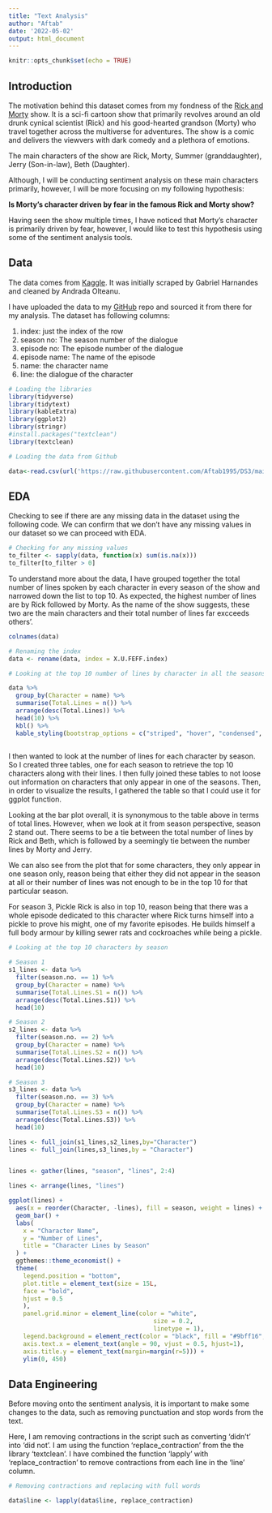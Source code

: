 ```yaml
---
title: "Text Analysis"
author: "Aftab"
date: '2022-05-02'
output: html_document
---
```


```r
knitr::opts_chunk$set(echo = TRUE)
```

## Introduction

The motivation behind this dataset comes from my fondness of the [Rick and Morty](https://www.adultswim.com/videos/rick-and-morty) show. It is a sci-fi cartoon show that primarily revolves around an old drunk cynical scientist (Rick) and his good-hearted grandson (Morty) who travel together across the multiverse for adventures. The show is a comic and delivers the viewvers with dark comedy and a plethora of emotions.

The main characters of the show are Rick, Morty, Summer (granddaughter), Jerry (Son-in-law), Beth (Daughter).

Although, I will be conducting sentiment analysis on these main characters primarily, however, I will be more focusing on my following hypothesis:

**Is Morty’s character driven by fear in the famous Rick and Morty show?**

Having seen the show multiple times, I have noticed that Morty's character is primarily driven by fear, however, I would like to test this hypothesis using some of the sentiment analysis tools. 

## Data

The data comes from [Kaggle](https://www.kaggle.com/datasets/andradaolteanu/rickmorty-scripts). It was initially scraped by Gabriel Harnandes and cleaned by Andrada Olteanu. 
 
I have uploaded the data to my [GitHub](https://github.com/Aftab1995/DS3) repo and sourced it from there for my analysis.
The dataset has following columns:

1. index: just the index of the row
2. season no: The season number of the dialogue
3. episode no: The episode number of the dialogue
4. episode name: The name of the episode
5. name: the character name
6. line: the dialogue of the character

```r
# Loading the libraries
library(tidyverse)
library(tidytext)
library(kableExtra)
library(ggplot2)
library(stringr)
#install.packages("textclean")
library(textclean)
```


```r
# Loading the data from Github

data<-read.csv(url('https://raw.githubusercontent.com/Aftab1995/DS3/main/Dataset/RickAndMortyScripts.csv'),encoding="UTF-8")
```

## EDA

Checking to see if there are any missing data in the dataset using the following code. 
We can confirm that we don't have any missing values in our dataset so we can proceed with EDA.
```r
# Checking for any missing values
to_filter <- sapply(data, function(x) sum(is.na(x)))
to_filter[to_filter > 0]
```


To understand more about the data, I have grouped together the total number of lines spoken by each character in every season of the show and narrowed down the list to top 10. As expected, the highest number of lines are by Rick followed by Morty. As the name of the show suggests, these two are the main characters and their total number of lines far excceeds others'.
```r
colnames(data)

# Renaming the index
data <- rename(data, index = X.U.FEFF.index)

# Looking at the top 10 number of lines by character in all the seasons together

data %>% 
  group_by(Character = name) %>% 
  summarise(Total.Lines = n()) %>% 
  arrange(desc(Total.Lines)) %>%
  head(10) %>% 
  kbl() %>%
  kable_styling(bootstrap_options = c("striped", "hover", "condensed", "responsive"))
  
```

I then wanted to look at the number of lines for each character by season. So I created three tables, one for each season to retrieve the top 10 characters along with their lines. I then fully joined these tables to not loose out information on characters that only appear in one of the seasons. Then, in order to visualize the results, I gathered the table so that I could use it for ggplot function.

Looking at the bar plot overall, it is synonymous to the table above in terms of total lines. However, when we look at it from season perspective, season 2 stand out. There seems to be a tie between the total number of lines by Rick and Beth, which is followed by a seemingly tie between the number lines by Morty and Jerry. 

We can also see from the plot that for some characters, they only appear in one season only, reason being that either they did not appear in the season at all or their number of lines was not enough to be in the top 10 for that particular season. 

For season 3, Pickle Rick is also in top 10, reason being that there was a whole episode dedicated to this character where Rick turns himself into a pickle to prove his might, one of my favorite episodes. He builds himself a full body armour by killing sewer rats and cockroaches while being a pickle.  


```r
# Looking at the top 10 characters by season 

# Season 1
s1_lines <- data %>% 
  filter(season.no. == 1) %>% 
  group_by(Character = name) %>% 
  summarise(Total.Lines.S1 = n()) %>% 
  arrange(desc(Total.Lines.S1)) %>%
  head(10) 

# Season 2
s2_lines <- data %>% 
  filter(season.no. == 2) %>% 
  group_by(Character = name) %>% 
  summarise(Total.Lines.S2 = n()) %>% 
  arrange(desc(Total.Lines.S2)) %>%
  head(10) 

# Season 3
s3_lines <- data %>% 
  filter(season.no. == 3) %>% 
  group_by(Character = name) %>% 
  summarise(Total.Lines.S3 = n()) %>% 
  arrange(desc(Total.Lines.S3)) %>%
  head(10) 

lines <- full_join(s1_lines,s2_lines,by="Character")
lines <- full_join(lines,s3_lines,by = "Character")


lines <- gather(lines, "season", "lines", 2:4)

lines <- arrange(lines, "lines")

ggplot(lines) +
  aes(x = reorder(Character, -lines), fill = season, weight = lines) +
  geom_bar() +
  labs(
    x = "Character Name",
    y = "Number of Lines",
    title = "Character Lines by Season"
  ) +  
  ggthemes::theme_economist() +
  theme(
    legend.position = "bottom",
    plot.title = element_text(size = 15L,
    face = "bold",
    hjust = 0.5
    ),
    panel.grid.minor = element_line(color = "white",
                                        size = 0.2,
                                        linetype = 1),
    legend.background = element_rect(color = "black", fill = "#9bff16", linetype = "solid"),
    axis.text.x = element_text(angle = 90, vjust = 0.5, hjust=1),
    axis.title.y = element_text(margin=margin(r=5))) + 
    ylim(0, 450)

```

## Data Engineering

Before moving onto the sentiment analysis, it is important to make some changes to the data, such as removing punctuation and stop words from the text.


Here, I am removing contractions in the script such as converting 'didn't' into 'did not'. I am using the function 'replace_contraction' from the the library 'textclean'. I have combined the function 'lapply' with 'replace_contraction' to remove contractions from each line in the 'line' column. 
```r
# Removing contractions and replacing with full words

data$line <- lapply(data$line, replace_contraction)


```

